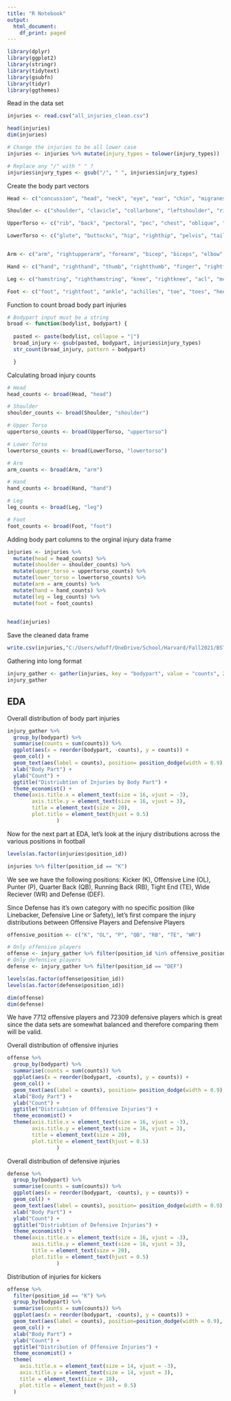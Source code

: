 ```yaml
---
title: "R Notebook"
output:
  html_document:
    df_print: paged
---
```


```r
library(dplyr)
library(ggplot2)
library(stringr)
library(tidytext)
library(gsubfn)
library(tidyr)
library(ggthemes)
```

Read in the data set
```r
injuries <- read.csv("all_injuries_clean.csv")
```

```r
head(injuries)
dim(injuries)
```

```r
# Change the injuries to be all lower case
injuries <- injuries %>% mutate(injury_types = tolower(injury_types))
```

```r
# Replace any "/" with " " ?
injuries$injury_types <- gsub("/", " ", injuries$injury_types)
```


Create the body part vectors
```r
Head <- c("concussion", "head", "neck", "eye", "ear", "chin", "migranes", "migrane", "jaw", "nose", "tooth", "stinger", "faciallaceration", "eyelid", "facial", "mouth", "nose", "throat", "seizure")

Shoulder <- c("shoulder", "clavicle", "collarbone", "leftshoulder", "rightshoulder", "jointshoulder", "scapula", "sternoclavicular")

UpperTorso <- c("rib", "back", "pectoral", "pec", "chest", "oblique", "lumbar", "core", "spine", "trapezius", "kidney", "lung", "heart", "abdomen", "abdominal", "solarplexus", "spleen", "hernia", "arrhythmia", "liver", "stomach", "appendix")

LowerTorso <- c("glute", "buttocks", "hip", "righthip", "pelvis", "tailbone")


Arm <- c("arm", "rightupperarm", "forearm", "bicep", "biceps", "elbow", "rightelbow", "tricep", "triceps")

Hand <- c("hand", "righthand", "thumb", "rightthumb", "finger", "rightfinger", "wrist", "rightwrist")

Leg <- c("hamstring", "righthamstring", "knee", "rightknee", "acl", "mcl", "meniscus", "bothknees", "thigh", "rightthigh", "calf", "rightcalf", "quadricep", "rightquadricep", "quad", "groin", "rightgroin", "lowerleg", "tibia", "fibula", "shin", "rightshin", "adductor", "contusion")

Foot <- c("foot", "rightfoot", "ankle", "achilles", "toe", "toes", "heel")
```


Function to count broad body part injuries 
```r
# Bodypart input must be a string
broad <- function(bodylist, bodypart) {
  
  pasted <- paste(bodylist, collapse = "|")
  broad_injury <- gsub(pasted, bodypart, injuries$injury_types)
  str_count(broad_injury, pattern = bodypart)

  }
```



Calculating broad injury counts
```r
# Head
head_counts <- broad(Head, "head")

# Shoulder
shoulder_counts <- broad(Shoulder, "shoulder")

# Upper Torso
uppertorso_counts <- broad(UpperTorso, "uppertorso")

# Lower Torso
lowertorso_counts <- broad(LowerTorso, "lowertorso")

# Arm
arm_counts <- broad(Arm, "arm")

# Hand
hand_counts <- broad(Hand, "hand")

# Leg
leg_counts <- broad(Leg, "leg")

# Foot
foot_counts <- broad(Foot, "foot")
```


Adding body part columns to the orginal injury data frame
```r
injuries <- injuries %>% 
  mutate(head = head_counts) %>%
  mutate(shoulder = shoulder_counts) %>%
  mutate(upper_torso = uppertorso_counts) %>%
  mutate(lower_torso = lowertorso_counts) %>%
  mutate(arm = arm_counts) %>%
  mutate(hand = hand_counts) %>%
  mutate(leg = leg_counts) %>%
  mutate(foot = foot_counts)
  

head(injuries)
```


Save the cleaned data frame
```r
write.csv(injuries,"C:/Users/wduff/OneDrive/School/Harvard/Fall2021/BST260/BST_260_project/cleaneddata.csv", row.names = TRUE)
```


Gathering into long format
```r
injury_gather <- gather(injuries, key = "bodypart", value = "counts", 28:ncol(injuries))
injury_gather
```

## EDA

Overall distribution of body part injuries
```r
injury_gather %>% 
  group_by(bodypart) %>%
  summarise(counts = sum(counts)) %>%
  ggplot(aes(x = reorder(bodypart, -counts), y = counts)) +
  geom_col() + 
  geom_text(aes(label = counts), position= position_dodge(width = 0.9), vjust = -0.25, fontface = 'bold') +
  xlab("Body Part") +
  ylab("Count") +
  ggtitle("Distriubtion of Injuries by Body Part") +
  theme_economist() +
  theme(axis.title.x = element_text(size = 16, vjust = -3),
        axis.title.y = element_text(size = 16, vjust = 3),
        title = element_text(size = 20),
        plot.title = element_text(hjust = 0.5)
                )
```



Now for the next part at EDA, let's look at the injury distributions across the various positions in football
```r
levels(as.factor(injuries$position_id))
```

```r
injuries %>% filter(position_id == "K")
```



We see we have the following positions: Kicker (K), Offensive Line (OL), Punter (P), Quarter Back (QB), Running Back (RB), Tight End (TE), Wide Reciever (WR) and Defense (DEF).

Since Defense has it's own category with no specific position (like Linebacker, Defensive Line or Safety), let's first compare the injury distributions between Offensive Players and Defensive Players

```r
offensive_position <- c("K", "OL", "P", "QB", "RB", "TE", "WR")

# Only offensive players
offense <- injury_gather %>% filter(position_id %in% offensive_position)
# Only defensive players
defense <- injury_gather %>% filter(position_id == "DEF") 

levels(as.factor(offense$position_id))
levels(as.factor(defense$position_id))

dim(offense)
dim(defense)
```

We have 7712 offensive players and 72309 defensive players which is great since the data sets are somewhat balanced and therefore comparing them will be valid. 


Overall distribution of offensive injuries
```r
offense %>% 
  group_by(bodypart) %>%
  summarise(counts = sum(counts)) %>%
  ggplot(aes(x = reorder(bodypart, -counts), y = counts)) +
  geom_col() +
  geom_text(aes(label = counts), position= position_dodge(width = 0.9), vjust = -0.25, fontface = 'bold') +
  xlab("Body Part") +
  ylab("Count") +
  ggtitle("Distriubtion of Offensive Injuries") +
  theme_economist() +
  theme(axis.title.x = element_text(size = 16, vjust = -3),
        axis.title.y = element_text(size = 16, vjust = 3),
        title = element_text(size = 20),
        plot.title = element_text(hjust = 0.5)
                )
```



Overall distribution of defensive injuries
```r
defense %>% 
  group_by(bodypart) %>%
  summarise(counts = sum(counts)) %>%
  ggplot(aes(x = reorder(bodypart, -counts), y = counts)) +
  geom_col() +
  geom_text(aes(label = counts), position= position_dodge(width = 0.9), vjust = -0.25, fontface = 'bold') +
  xlab("Body Part") +
  ylab("Count") +
  ggtitle("Distriubtion of Defensive Injuries") +
  theme_economist() +
  theme(axis.title.x = element_text(size = 16, vjust = -3),
        axis.title.y = element_text(size = 16, vjust = 3),
        title = element_text(size = 20),
        plot.title = element_text(hjust = 0.5)
                )
```



Distribution of injuries for kickers
```r
offense %>% 
  filter(position_id == "K") %>%
  group_by(bodypart) %>%
  summarise(counts = sum(counts)) %>%
  ggplot(aes(x = reorder(bodypart, -counts), y = counts)) +
  geom_text(aes(label = counts), position=position_dodge(width = 0.9), vjust = -0.25, fontface='bold') +
  geom_col() +
  xlab("Body Part") +
  ylab("Count") +
  ggtitle("Distribution of Offensive Injuries") +
  theme_economist() +
  theme(
    axis.title.x = element_text(size = 14, vjust = -3),
    axis.title.y = element_text(size = 14, vjust = 3),
    title = element_text(size = 18),
    plot.title = element_text(hjust = 0.5)
  )
```






